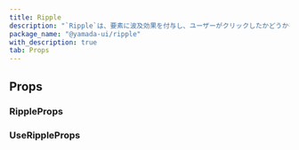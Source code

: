 ```yaml
---
title: Ripple
description: "`Ripple`は、要素に波及効果を付与し、ユーザーがクリックしたかどうかを認識させるコンポーネントです。"
package_name: "@yamada-ui/ripple"
with_description: true
tab: Props
---
```


## Props

### RippleProps

<PropsCard
  id="ripple-onclear"
  name="onClear"
  required
  type="(key: Key) => void"
/>

<PropsCard id="ripple-ripples" name="ripples" required type="RippleOptions[]" />

<PropsCard id="ripple-about" name="about" type="string" />

<PropsCard id="ripple-accesskey" name="accessKey" type="string" />

<PropsCard
  id="ripple-aria-activedescendant"
  name="aria-activedescendant"
  type="string"
/>

<PropsCard id="ripple-aria-atomic" name="aria-atomic" type="Booleanish" />

<PropsCard
  id="ripple-aria-autocomplete"
  name="aria-autocomplete"
  type='"list" | "none" | "inline" | "both"'
/>

<PropsCard
  id="ripple-aria-braillelabel"
  name="aria-braillelabel"
  type="string"
/>

<PropsCard
  id="ripple-aria-brailleroledescription"
  name="aria-brailleroledescription"
  type="string"
/>

<PropsCard id="ripple-aria-busy" name="aria-busy" type="Booleanish" />

<PropsCard
  id="ripple-aria-checked"
  name="aria-checked"
  type='boolean | "true" | "false" | "mixed"'
/>

<PropsCard id="ripple-aria-colcount" name="aria-colcount" type="number" />

<PropsCard id="ripple-aria-colindex" name="aria-colindex" type="number" />

<PropsCard
  id="ripple-aria-colindextext"
  name="aria-colindextext"
  type="string"
/>

<PropsCard id="ripple-aria-colspan" name="aria-colspan" type="number" />

<PropsCard id="ripple-aria-controls" name="aria-controls" type="string" />

<PropsCard
  id="ripple-aria-current"
  name="aria-current"
  type='type ONLY_FOR_FORMAT =
  | boolean
  | "time"
  | "true"
  | "false"
  | "step"
  | "page"
  | "location"
  | "date"'
/>

<PropsCard id="ripple-aria-describedby" name="aria-describedby" type="string" />

<PropsCard id="ripple-aria-description" name="aria-description" type="string" />

<PropsCard id="ripple-aria-details" name="aria-details" type="string" />

<PropsCard id="ripple-aria-disabled" name="aria-disabled" type="Booleanish" />

<PropsCard
  id="ripple-aria-dropeffect"
  name="aria-dropeffect"
  type='"link" | "none" | "copy" | "execute" | "move" | "popup"'
/>

<PropsCard
  id="ripple-aria-errormessage"
  name="aria-errormessage"
  type="string"
/>

<PropsCard id="ripple-aria-expanded" name="aria-expanded" type="Booleanish" />

<PropsCard id="ripple-aria-flowto" name="aria-flowto" type="string" />

<PropsCard id="ripple-aria-grabbed" name="aria-grabbed" type="Booleanish" />

<PropsCard
  id="ripple-aria-haspopup"
  name="aria-haspopup"
  type='type ONLY_FOR_FORMAT =
  | boolean
  | "dialog"
  | "menu"
  | "true"
  | "false"
  | "grid"
  | "listbox"
  | "tree"'
/>

<PropsCard id="ripple-aria-hidden" name="aria-hidden" type="Booleanish" />

<PropsCard
  id="ripple-aria-invalid"
  name="aria-invalid"
  type='boolean | "true" | "false" | "grammar" | "spelling"'
/>

<PropsCard
  id="ripple-aria-keyshortcuts"
  name="aria-keyshortcuts"
  type="string"
/>

<PropsCard id="ripple-aria-label" name="aria-label" type="string" />

<PropsCard id="ripple-aria-labelledby" name="aria-labelledby" type="string" />

<PropsCard id="ripple-aria-level" name="aria-level" type="number" />

<PropsCard
  id="ripple-aria-live"
  name="aria-live"
  type='"off" | "assertive" | "polite"'
/>

<PropsCard id="ripple-aria-modal" name="aria-modal" type="Booleanish" />

<PropsCard id="ripple-aria-multiline" name="aria-multiline" type="Booleanish" />

<PropsCard
  id="ripple-aria-multiselectable"
  name="aria-multiselectable"
  type="Booleanish"
/>

<PropsCard
  id="ripple-aria-orientation"
  name="aria-orientation"
  type='"horizontal" | "vertical"'
/>

<PropsCard id="ripple-aria-owns" name="aria-owns" type="string" />

<PropsCard id="ripple-aria-placeholder" name="aria-placeholder" type="string" />

<PropsCard id="ripple-aria-posinset" name="aria-posinset" type="number" />

<PropsCard
  id="ripple-aria-pressed"
  name="aria-pressed"
  type='boolean | "true" | "false" | "mixed"'
/>

<PropsCard id="ripple-aria-readonly" name="aria-readonly" type="Booleanish" />

<PropsCard
  id="ripple-aria-relevant"
  name="aria-relevant"
  type='type ONLY_FOR_FORMAT =
  | "text"
  | "all"
  | "additions"
  | "additions removals"
  | "additions text"
  | "removals"
  | "removals additions"
  | "removals text"
  | "text additions"
  | "text removals"'
/>

<PropsCard id="ripple-aria-required" name="aria-required" type="Booleanish" />

<PropsCard
  id="ripple-aria-roledescription"
  name="aria-roledescription"
  type="string"
/>

<PropsCard id="ripple-aria-rowcount" name="aria-rowcount" type="number" />

<PropsCard id="ripple-aria-rowindex" name="aria-rowindex" type="number" />

<PropsCard
  id="ripple-aria-rowindextext"
  name="aria-rowindextext"
  type="string"
/>

<PropsCard id="ripple-aria-rowspan" name="aria-rowspan" type="number" />

<PropsCard id="ripple-aria-selected" name="aria-selected" type="Booleanish" />

<PropsCard id="ripple-aria-setsize" name="aria-setsize" type="number" />

<PropsCard
  id="ripple-aria-sort"
  name="aria-sort"
  type='"none" | "ascending" | "descending" | "other"'
/>

<PropsCard id="ripple-aria-valuemax" name="aria-valuemax" type="number" />

<PropsCard id="ripple-aria-valuemin" name="aria-valuemin" type="number" />

<PropsCard id="ripple-aria-valuenow" name="aria-valuenow" type="number" />

<PropsCard id="ripple-aria-valuetext" name="aria-valuetext" type="string" />

<PropsCard
  id="ripple-as"
  name="as"
  type='"symbol" | "object" | "a" | "abbr" | "address" | "area" | "article" | "aside" | "audio" | "b" | "base" | "bdi" | "bdo" | "big" | "blockquote" | "body" | "br" | "button" | "canvas" | ... 149 more ... | "view"'
/>

<PropsCard id="ripple-autocapitalize" name="autoCapitalize" type="string" />

<PropsCard id="ripple-autocorrect" name="autoCorrect" type="string" />

<PropsCard id="ripple-autofocus" name="autoFocus" type="boolean" />

<PropsCard id="ripple-autosave" name="autoSave" type="string" />

<PropsCard id="ripple-classname" name="className" type="string" />

<PropsCard id="ripple-color" name="color" type="string" />

<PropsCard id="ripple-content" name="content" type="string" />

<PropsCard
  id="ripple-contenteditable"
  name="contentEditable"
  type='"inherit" | Booleanish | "plaintext-only"'
/>

<PropsCard id="ripple-contextmenu" name="contextMenu" type="string" />

<PropsCard
  id="ripple-dangerouslysetinnerhtml"
  name="dangerouslySetInnerHTML"
  type="{ __html: string | TrustedHTML }"
/>

<PropsCard id="ripple-datatype" name="datatype" type="string" />

<PropsCard id="ripple-defaultchecked" name="defaultChecked" type="boolean" />

<PropsCard
  id="ripple-defaultvalue"
  name="defaultValue"
  type="string | number | readonly string[]"
/>

<PropsCard id="ripple-dir" name="dir" type="string" />

<PropsCard id="ripple-draggable" name="draggable" type="Booleanish" />

<PropsCard id="ripple-hidden" name="hidden" type="boolean" />

<PropsCard id="ripple-id" name="id" type="string" />

<PropsCard id="ripple-inlist" name="inlist" type="any" />

<PropsCard
  id="ripple-inputmode"
  name="inputMode"
  type='type ONLY_FOR_FORMAT =
  | "search"
  | "text"
  | "none"
  | "tel"
  | "url"
  | "email"
  | "numeric"
  | "decimal"'
/>

<PropsCard id="ripple-is" name="is" type="string" />

<PropsCard id="ripple-itemid" name="itemID" type="string" />

<PropsCard id="ripple-itemprop" name="itemProp" type="string" />

<PropsCard id="ripple-itemref" name="itemRef" type="string" />

<PropsCard id="ripple-itemscope" name="itemScope" type="boolean" />

<PropsCard id="ripple-itemtype" name="itemType" type="string" />

<PropsCard id="ripple-lang" name="lang" type="string" />

<PropsCard id="ripple-nonce" name="nonce" type="string" />

<PropsCard
  id="ripple-onabort"
  name="onAbort"
  type="ReactEventHandler<HTMLSpanElement>"
/>

<PropsCard
  id="ripple-onabortcapture"
  name="onAbortCapture"
  type="ReactEventHandler<HTMLSpanElement>"
/>

<PropsCard
  id="ripple-onanimationend"
  name="onAnimationEnd"
  type="AnimationEventHandler<HTMLSpanElement>"
/>

<PropsCard
  id="ripple-onanimationendcapture"
  name="onAnimationEndCapture"
  type="AnimationEventHandler<HTMLSpanElement>"
/>

<PropsCard
  id="ripple-onanimationiteration"
  name="onAnimationIteration"
  type="AnimationEventHandler<HTMLSpanElement>"
/>

<PropsCard
  id="ripple-onanimationiterationcapture"
  name="onAnimationIterationCapture"
  type="AnimationEventHandler<HTMLSpanElement>"
/>

<PropsCard
  id="ripple-onanimationstartcapture"
  name="onAnimationStartCapture"
  type="AnimationEventHandler<HTMLSpanElement>"
/>

<PropsCard
  id="ripple-onauxclick"
  name="onAuxClick"
  type="MouseEventHandler<HTMLSpanElement>"
/>

<PropsCard
  id="ripple-onauxclickcapture"
  name="onAuxClickCapture"
  type="MouseEventHandler<HTMLSpanElement>"
/>

<PropsCard
  id="ripple-onbeforeinput"
  name="onBeforeInput"
  type="FormEventHandler<HTMLSpanElement>"
/>

<PropsCard
  id="ripple-onbeforeinputcapture"
  name="onBeforeInputCapture"
  type="FormEventHandler<HTMLSpanElement>"
/>

<PropsCard
  id="ripple-onblur"
  name="onBlur"
  type="FocusEventHandler<HTMLSpanElement>"
/>

<PropsCard
  id="ripple-onblurcapture"
  name="onBlurCapture"
  type="FocusEventHandler<HTMLSpanElement>"
/>

<PropsCard
  id="ripple-oncanplay"
  name="onCanPlay"
  type="ReactEventHandler<HTMLSpanElement>"
/>

<PropsCard
  id="ripple-oncanplaycapture"
  name="onCanPlayCapture"
  type="ReactEventHandler<HTMLSpanElement>"
/>

<PropsCard
  id="ripple-oncanplaythrough"
  name="onCanPlayThrough"
  type="ReactEventHandler<HTMLSpanElement>"
/>

<PropsCard
  id="ripple-oncanplaythroughcapture"
  name="onCanPlayThroughCapture"
  type="ReactEventHandler<HTMLSpanElement>"
/>

<PropsCard
  id="ripple-onchange"
  name="onChange"
  type="FormEventHandler<HTMLSpanElement>"
/>

<PropsCard
  id="ripple-onchangecapture"
  name="onChangeCapture"
  type="FormEventHandler<HTMLSpanElement>"
/>

<PropsCard
  id="ripple-onclick"
  name="onClick"
  type="MouseEventHandler<HTMLSpanElement>"
/>

<PropsCard
  id="ripple-onclickcapture"
  name="onClickCapture"
  type="MouseEventHandler<HTMLSpanElement>"
/>

<PropsCard
  id="ripple-oncompositionend"
  name="onCompositionEnd"
  type="CompositionEventHandler<HTMLSpanElement>"
/>

<PropsCard
  id="ripple-oncompositionendcapture"
  name="onCompositionEndCapture"
  type="CompositionEventHandler<HTMLSpanElement>"
/>

<PropsCard
  id="ripple-oncompositionstart"
  name="onCompositionStart"
  type="CompositionEventHandler<HTMLSpanElement>"
/>

<PropsCard
  id="ripple-oncompositionstartcapture"
  name="onCompositionStartCapture"
  type="CompositionEventHandler<HTMLSpanElement>"
/>

<PropsCard
  id="ripple-oncompositionupdate"
  name="onCompositionUpdate"
  type="CompositionEventHandler<HTMLSpanElement>"
/>

<PropsCard
  id="ripple-oncompositionupdatecapture"
  name="onCompositionUpdateCapture"
  type="CompositionEventHandler<HTMLSpanElement>"
/>

<PropsCard
  id="ripple-oncontextmenu"
  name="onContextMenu"
  type="MouseEventHandler<HTMLSpanElement>"
/>

<PropsCard
  id="ripple-oncontextmenucapture"
  name="onContextMenuCapture"
  type="MouseEventHandler<HTMLSpanElement>"
/>

<PropsCard
  id="ripple-oncopy"
  name="onCopy"
  type="ClipboardEventHandler<HTMLSpanElement>"
/>

<PropsCard
  id="ripple-oncopycapture"
  name="onCopyCapture"
  type="ClipboardEventHandler<HTMLSpanElement>"
/>

<PropsCard
  id="ripple-oncut"
  name="onCut"
  type="ClipboardEventHandler<HTMLSpanElement>"
/>

<PropsCard
  id="ripple-oncutcapture"
  name="onCutCapture"
  type="ClipboardEventHandler<HTMLSpanElement>"
/>

<PropsCard
  id="ripple-ondoubleclick"
  name="onDoubleClick"
  type="MouseEventHandler<HTMLSpanElement>"
/>

<PropsCard
  id="ripple-ondoubleclickcapture"
  name="onDoubleClickCapture"
  type="MouseEventHandler<HTMLSpanElement>"
/>

<PropsCard
  id="ripple-ondragcapture"
  name="onDragCapture"
  type="DragEventHandler<HTMLSpanElement>"
/>

<PropsCard
  id="ripple-ondragendcapture"
  name="onDragEndCapture"
  type="DragEventHandler<HTMLSpanElement>"
/>

<PropsCard
  id="ripple-ondragenter"
  name="onDragEnter"
  type="DragEventHandler<HTMLSpanElement>"
/>

<PropsCard
  id="ripple-ondragentercapture"
  name="onDragEnterCapture"
  type="DragEventHandler<HTMLSpanElement>"
/>

<PropsCard
  id="ripple-ondragexit"
  name="onDragExit"
  type="DragEventHandler<HTMLSpanElement>"
/>

<PropsCard
  id="ripple-ondragexitcapture"
  name="onDragExitCapture"
  type="DragEventHandler<HTMLSpanElement>"
/>

<PropsCard
  id="ripple-ondragleave"
  name="onDragLeave"
  type="DragEventHandler<HTMLSpanElement>"
/>

<PropsCard
  id="ripple-ondragleavecapture"
  name="onDragLeaveCapture"
  type="DragEventHandler<HTMLSpanElement>"
/>

<PropsCard
  id="ripple-ondragover"
  name="onDragOver"
  type="DragEventHandler<HTMLSpanElement>"
/>

<PropsCard
  id="ripple-ondragovercapture"
  name="onDragOverCapture"
  type="DragEventHandler<HTMLSpanElement>"
/>

<PropsCard
  id="ripple-ondragstartcapture"
  name="onDragStartCapture"
  type="DragEventHandler<HTMLSpanElement>"
/>

<PropsCard
  id="ripple-ondrop"
  name="onDrop"
  type="DragEventHandler<HTMLSpanElement>"
/>

<PropsCard
  id="ripple-ondropcapture"
  name="onDropCapture"
  type="DragEventHandler<HTMLSpanElement>"
/>

<PropsCard
  id="ripple-ondurationchange"
  name="onDurationChange"
  type="ReactEventHandler<HTMLSpanElement>"
/>

<PropsCard
  id="ripple-ondurationchangecapture"
  name="onDurationChangeCapture"
  type="ReactEventHandler<HTMLSpanElement>"
/>

<PropsCard
  id="ripple-onemptied"
  name="onEmptied"
  type="ReactEventHandler<HTMLSpanElement>"
/>

<PropsCard
  id="ripple-onemptiedcapture"
  name="onEmptiedCapture"
  type="ReactEventHandler<HTMLSpanElement>"
/>

<PropsCard
  id="ripple-onencrypted"
  name="onEncrypted"
  type="ReactEventHandler<HTMLSpanElement>"
/>

<PropsCard
  id="ripple-onencryptedcapture"
  name="onEncryptedCapture"
  type="ReactEventHandler<HTMLSpanElement>"
/>

<PropsCard
  id="ripple-onended"
  name="onEnded"
  type="ReactEventHandler<HTMLSpanElement>"
/>

<PropsCard
  id="ripple-onendedcapture"
  name="onEndedCapture"
  type="ReactEventHandler<HTMLSpanElement>"
/>

<PropsCard
  id="ripple-onerror"
  name="onError"
  type="ReactEventHandler<HTMLSpanElement>"
/>

<PropsCard
  id="ripple-onerrorcapture"
  name="onErrorCapture"
  type="ReactEventHandler<HTMLSpanElement>"
/>

<PropsCard
  id="ripple-onfocus"
  name="onFocus"
  type="FocusEventHandler<HTMLSpanElement>"
/>

<PropsCard
  id="ripple-onfocuscapture"
  name="onFocusCapture"
  type="FocusEventHandler<HTMLSpanElement>"
/>

<PropsCard
  id="ripple-ongotpointercapture"
  name="onGotPointerCapture"
  type="PointerEventHandler<HTMLSpanElement>"
/>

<PropsCard
  id="ripple-ongotpointercapturecapture"
  name="onGotPointerCaptureCapture"
  type="PointerEventHandler<HTMLSpanElement>"
/>

<PropsCard
  id="ripple-oninput"
  name="onInput"
  type="FormEventHandler<HTMLSpanElement>"
/>

<PropsCard
  id="ripple-oninputcapture"
  name="onInputCapture"
  type="FormEventHandler<HTMLSpanElement>"
/>

<PropsCard
  id="ripple-oninvalid"
  name="onInvalid"
  type="FormEventHandler<HTMLSpanElement>"
/>

<PropsCard
  id="ripple-oninvalidcapture"
  name="onInvalidCapture"
  type="FormEventHandler<HTMLSpanElement>"
/>

<PropsCard
  id="ripple-onkeydown"
  name="onKeyDown"
  type="KeyboardEventHandler<HTMLSpanElement>"
/>

<PropsCard
  id="ripple-onkeydowncapture"
  name="onKeyDownCapture"
  type="KeyboardEventHandler<HTMLSpanElement>"
/>

<PropsCard
  id="ripple-onkeypress"
  name="onKeyPress"
  type="KeyboardEventHandler<HTMLSpanElement>"
/>

<PropsCard
  id="ripple-onkeypresscapture"
  name="onKeyPressCapture"
  type="KeyboardEventHandler<HTMLSpanElement>"
/>

<PropsCard
  id="ripple-onkeyup"
  name="onKeyUp"
  type="KeyboardEventHandler<HTMLSpanElement>"
/>

<PropsCard
  id="ripple-onkeyupcapture"
  name="onKeyUpCapture"
  type="KeyboardEventHandler<HTMLSpanElement>"
/>

<PropsCard
  id="ripple-onload"
  name="onLoad"
  type="ReactEventHandler<HTMLSpanElement>"
/>

<PropsCard
  id="ripple-onloadcapture"
  name="onLoadCapture"
  type="ReactEventHandler<HTMLSpanElement>"
/>

<PropsCard
  id="ripple-onloadeddata"
  name="onLoadedData"
  type="ReactEventHandler<HTMLSpanElement>"
/>

<PropsCard
  id="ripple-onloadeddatacapture"
  name="onLoadedDataCapture"
  type="ReactEventHandler<HTMLSpanElement>"
/>

<PropsCard
  id="ripple-onloadedmetadata"
  name="onLoadedMetadata"
  type="ReactEventHandler<HTMLSpanElement>"
/>

<PropsCard
  id="ripple-onloadedmetadatacapture"
  name="onLoadedMetadataCapture"
  type="ReactEventHandler<HTMLSpanElement>"
/>

<PropsCard
  id="ripple-onloadstart"
  name="onLoadStart"
  type="ReactEventHandler<HTMLSpanElement>"
/>

<PropsCard
  id="ripple-onloadstartcapture"
  name="onLoadStartCapture"
  type="ReactEventHandler<HTMLSpanElement>"
/>

<PropsCard
  id="ripple-onlostpointercapture"
  name="onLostPointerCapture"
  type="PointerEventHandler<HTMLSpanElement>"
/>

<PropsCard
  id="ripple-onlostpointercapturecapture"
  name="onLostPointerCaptureCapture"
  type="PointerEventHandler<HTMLSpanElement>"
/>

<PropsCard
  id="ripple-onmousedown"
  name="onMouseDown"
  type="MouseEventHandler<HTMLSpanElement>"
/>

<PropsCard
  id="ripple-onmousedowncapture"
  name="onMouseDownCapture"
  type="MouseEventHandler<HTMLSpanElement>"
/>

<PropsCard
  id="ripple-onmouseenter"
  name="onMouseEnter"
  type="MouseEventHandler<HTMLSpanElement>"
/>

<PropsCard
  id="ripple-onmouseleave"
  name="onMouseLeave"
  type="MouseEventHandler<HTMLSpanElement>"
/>

<PropsCard
  id="ripple-onmousemove"
  name="onMouseMove"
  type="MouseEventHandler<HTMLSpanElement>"
/>

<PropsCard
  id="ripple-onmousemovecapture"
  name="onMouseMoveCapture"
  type="MouseEventHandler<HTMLSpanElement>"
/>

<PropsCard
  id="ripple-onmouseout"
  name="onMouseOut"
  type="MouseEventHandler<HTMLSpanElement>"
/>

<PropsCard
  id="ripple-onmouseoutcapture"
  name="onMouseOutCapture"
  type="MouseEventHandler<HTMLSpanElement>"
/>

<PropsCard
  id="ripple-onmouseover"
  name="onMouseOver"
  type="MouseEventHandler<HTMLSpanElement>"
/>

<PropsCard
  id="ripple-onmouseovercapture"
  name="onMouseOverCapture"
  type="MouseEventHandler<HTMLSpanElement>"
/>

<PropsCard
  id="ripple-onmouseup"
  name="onMouseUp"
  type="MouseEventHandler<HTMLSpanElement>"
/>

<PropsCard
  id="ripple-onmouseupcapture"
  name="onMouseUpCapture"
  type="MouseEventHandler<HTMLSpanElement>"
/>

<PropsCard
  id="ripple-onpaste"
  name="onPaste"
  type="ClipboardEventHandler<HTMLSpanElement>"
/>

<PropsCard
  id="ripple-onpastecapture"
  name="onPasteCapture"
  type="ClipboardEventHandler<HTMLSpanElement>"
/>

<PropsCard
  id="ripple-onpause"
  name="onPause"
  type="ReactEventHandler<HTMLSpanElement>"
/>

<PropsCard
  id="ripple-onpausecapture"
  name="onPauseCapture"
  type="ReactEventHandler<HTMLSpanElement>"
/>

<PropsCard
  id="ripple-onplay"
  name="onPlay"
  type="ReactEventHandler<HTMLSpanElement>"
/>

<PropsCard
  id="ripple-onplaycapture"
  name="onPlayCapture"
  type="ReactEventHandler<HTMLSpanElement>"
/>

<PropsCard
  id="ripple-onplaying"
  name="onPlaying"
  type="ReactEventHandler<HTMLSpanElement>"
/>

<PropsCard
  id="ripple-onplayingcapture"
  name="onPlayingCapture"
  type="ReactEventHandler<HTMLSpanElement>"
/>

<PropsCard
  id="ripple-onpointercancel"
  name="onPointerCancel"
  type="PointerEventHandler<HTMLSpanElement>"
/>

<PropsCard
  id="ripple-onpointercancelcapture"
  name="onPointerCancelCapture"
  type="PointerEventHandler<HTMLSpanElement>"
/>

<PropsCard
  id="ripple-onpointerdown"
  name="onPointerDown"
  type="PointerEventHandler<HTMLSpanElement>"
/>

<PropsCard
  id="ripple-onpointerdowncapture"
  name="onPointerDownCapture"
  type="PointerEventHandler<HTMLSpanElement>"
/>

<PropsCard
  id="ripple-onpointerenter"
  name="onPointerEnter"
  type="PointerEventHandler<HTMLSpanElement>"
/>

<PropsCard
  id="ripple-onpointerentercapture"
  name="onPointerEnterCapture"
  type="PointerEventHandler<HTMLSpanElement>"
/>

<PropsCard
  id="ripple-onpointerleave"
  name="onPointerLeave"
  type="PointerEventHandler<HTMLSpanElement>"
/>

<PropsCard
  id="ripple-onpointerleavecapture"
  name="onPointerLeaveCapture"
  type="PointerEventHandler<HTMLSpanElement>"
/>

<PropsCard
  id="ripple-onpointermove"
  name="onPointerMove"
  type="PointerEventHandler<HTMLSpanElement>"
/>

<PropsCard
  id="ripple-onpointermovecapture"
  name="onPointerMoveCapture"
  type="PointerEventHandler<HTMLSpanElement>"
/>

<PropsCard
  id="ripple-onpointerout"
  name="onPointerOut"
  type="PointerEventHandler<HTMLSpanElement>"
/>

<PropsCard
  id="ripple-onpointeroutcapture"
  name="onPointerOutCapture"
  type="PointerEventHandler<HTMLSpanElement>"
/>

<PropsCard
  id="ripple-onpointerover"
  name="onPointerOver"
  type="PointerEventHandler<HTMLSpanElement>"
/>

<PropsCard
  id="ripple-onpointerovercapture"
  name="onPointerOverCapture"
  type="PointerEventHandler<HTMLSpanElement>"
/>

<PropsCard
  id="ripple-onpointerup"
  name="onPointerUp"
  type="PointerEventHandler<HTMLSpanElement>"
/>

<PropsCard
  id="ripple-onpointerupcapture"
  name="onPointerUpCapture"
  type="PointerEventHandler<HTMLSpanElement>"
/>

<PropsCard
  id="ripple-onprogress"
  name="onProgress"
  type="ReactEventHandler<HTMLSpanElement>"
/>

<PropsCard
  id="ripple-onprogresscapture"
  name="onProgressCapture"
  type="ReactEventHandler<HTMLSpanElement>"
/>

<PropsCard
  id="ripple-onratechange"
  name="onRateChange"
  type="ReactEventHandler<HTMLSpanElement>"
/>

<PropsCard
  id="ripple-onratechangecapture"
  name="onRateChangeCapture"
  type="ReactEventHandler<HTMLSpanElement>"
/>

<PropsCard
  id="ripple-onreset"
  name="onReset"
  type="FormEventHandler<HTMLSpanElement>"
/>

<PropsCard
  id="ripple-onresetcapture"
  name="onResetCapture"
  type="FormEventHandler<HTMLSpanElement>"
/>

<PropsCard
  id="ripple-onresize"
  name="onResize"
  type="ReactEventHandler<HTMLSpanElement>"
/>

<PropsCard
  id="ripple-onresizecapture"
  name="onResizeCapture"
  type="ReactEventHandler<HTMLSpanElement>"
/>

<PropsCard
  id="ripple-onscroll"
  name="onScroll"
  type="UIEventHandler<HTMLSpanElement>"
/>

<PropsCard
  id="ripple-onscrollcapture"
  name="onScrollCapture"
  type="UIEventHandler<HTMLSpanElement>"
/>

<PropsCard
  id="ripple-onseeked"
  name="onSeeked"
  type="ReactEventHandler<HTMLSpanElement>"
/>

<PropsCard
  id="ripple-onseekedcapture"
  name="onSeekedCapture"
  type="ReactEventHandler<HTMLSpanElement>"
/>

<PropsCard
  id="ripple-onseeking"
  name="onSeeking"
  type="ReactEventHandler<HTMLSpanElement>"
/>

<PropsCard
  id="ripple-onseekingcapture"
  name="onSeekingCapture"
  type="ReactEventHandler<HTMLSpanElement>"
/>

<PropsCard
  id="ripple-onselect"
  name="onSelect"
  type="ReactEventHandler<HTMLSpanElement>"
/>

<PropsCard
  id="ripple-onselectcapture"
  name="onSelectCapture"
  type="ReactEventHandler<HTMLSpanElement>"
/>

<PropsCard
  id="ripple-onstalled"
  name="onStalled"
  type="ReactEventHandler<HTMLSpanElement>"
/>

<PropsCard
  id="ripple-onstalledcapture"
  name="onStalledCapture"
  type="ReactEventHandler<HTMLSpanElement>"
/>

<PropsCard
  id="ripple-onsubmit"
  name="onSubmit"
  type="FormEventHandler<HTMLSpanElement>"
/>

<PropsCard
  id="ripple-onsubmitcapture"
  name="onSubmitCapture"
  type="FormEventHandler<HTMLSpanElement>"
/>

<PropsCard
  id="ripple-onsuspend"
  name="onSuspend"
  type="ReactEventHandler<HTMLSpanElement>"
/>

<PropsCard
  id="ripple-onsuspendcapture"
  name="onSuspendCapture"
  type="ReactEventHandler<HTMLSpanElement>"
/>

<PropsCard
  id="ripple-ontimeupdate"
  name="onTimeUpdate"
  type="ReactEventHandler<HTMLSpanElement>"
/>

<PropsCard
  id="ripple-ontimeupdatecapture"
  name="onTimeUpdateCapture"
  type="ReactEventHandler<HTMLSpanElement>"
/>

<PropsCard
  id="ripple-ontouchcancel"
  name="onTouchCancel"
  type="TouchEventHandler<HTMLSpanElement>"
/>

<PropsCard
  id="ripple-ontouchcancelcapture"
  name="onTouchCancelCapture"
  type="TouchEventHandler<HTMLSpanElement>"
/>

<PropsCard
  id="ripple-ontouchend"
  name="onTouchEnd"
  type="TouchEventHandler<HTMLSpanElement>"
/>

<PropsCard
  id="ripple-ontouchendcapture"
  name="onTouchEndCapture"
  type="TouchEventHandler<HTMLSpanElement>"
/>

<PropsCard
  id="ripple-ontouchmove"
  name="onTouchMove"
  type="TouchEventHandler<HTMLSpanElement>"
/>

<PropsCard
  id="ripple-ontouchmovecapture"
  name="onTouchMoveCapture"
  type="TouchEventHandler<HTMLSpanElement>"
/>

<PropsCard
  id="ripple-ontouchstart"
  name="onTouchStart"
  type="TouchEventHandler<HTMLSpanElement>"
/>

<PropsCard
  id="ripple-ontouchstartcapture"
  name="onTouchStartCapture"
  type="TouchEventHandler<HTMLSpanElement>"
/>

<PropsCard
  id="ripple-ontransitionend"
  name="onTransitionEnd"
  type="TransitionEventHandler<HTMLSpanElement>"
/>

<PropsCard
  id="ripple-ontransitionendcapture"
  name="onTransitionEndCapture"
  type="TransitionEventHandler<HTMLSpanElement>"
/>

<PropsCard
  id="ripple-onvolumechange"
  name="onVolumeChange"
  type="ReactEventHandler<HTMLSpanElement>"
/>

<PropsCard
  id="ripple-onvolumechangecapture"
  name="onVolumeChangeCapture"
  type="ReactEventHandler<HTMLSpanElement>"
/>

<PropsCard
  id="ripple-onwaiting"
  name="onWaiting"
  type="ReactEventHandler<HTMLSpanElement>"
/>

<PropsCard
  id="ripple-onwaitingcapture"
  name="onWaitingCapture"
  type="ReactEventHandler<HTMLSpanElement>"
/>

<PropsCard
  id="ripple-onwheel"
  name="onWheel"
  type="WheelEventHandler<HTMLSpanElement>"
/>

<PropsCard
  id="ripple-onwheelcapture"
  name="onWheelCapture"
  type="WheelEventHandler<HTMLSpanElement>"
/>

<PropsCard id="ripple-placeholder" name="placeholder" type="string" />

<PropsCard id="ripple-prefix" name="prefix" type="string" />

<PropsCard id="ripple-property" name="property" type="string" />

<PropsCard id="ripple-radiogroup" name="radioGroup" type="string" />

<PropsCard id="ripple-rel" name="rel" type="string" />

<PropsCard id="ripple-resource" name="resource" type="string" />

<PropsCard id="ripple-results" name="results" type="number" />

<PropsCard id="ripple-rev" name="rev" type="string" />

<PropsCard id="ripple-role" name="role" type="AriaRole" />

<PropsCard id="ripple-security" name="security" type="string" />

<PropsCard id="ripple-slot" name="slot" type="string" />

<PropsCard id="ripple-spellcheck" name="spellCheck" type="Booleanish" />

<PropsCard
  id="ripple-suppresscontenteditablewarning"
  name="suppressContentEditableWarning"
  type="boolean"
/>

<PropsCard
  id="ripple-suppresshydrationwarning"
  name="suppressHydrationWarning"
  type="boolean"
/>

<PropsCard id="ripple-tabindex" name="tabIndex" type="number" />

<PropsCard id="ripple-title" name="title" type="string" />

<PropsCard id="ripple-translate" name="translate" type='"yes" | "no"' />

<PropsCard id="ripple-typeof" name="typeof" type="string" />

<PropsCard id="ripple-unselectable" name="unselectable" type='"on" | "off"' />

<PropsCard id="ripple-vocab" name="vocab" type="string" />

### UseRippleProps

<PropsCard id="useripple-disabled" name="disabled" type="boolean" />

<PropsCard id="useripple-isdisabled" name="isDisabled" type="boolean" />

<PropsCard
  id="useripple-onpointerdown"
  name="onPointerDown"
  type="PointerEventHandler<T>"
/>
